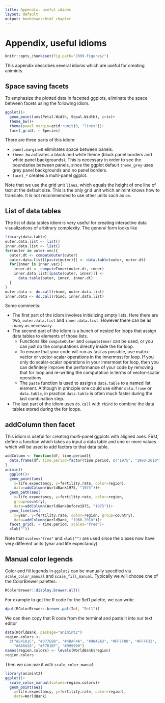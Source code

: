 ```yaml
---
title: Appendix, useful idioms
layout: default
output: bookdown::html_chapter
---
```


<!-- comment -->

# Appendix, useful idioms

<!-- comment -->

```r
knitr::opts_chunk$set(fig.path="Ch99-figures/")
```

<!-- comment -->

This appendix describes several idioms which are useful for creating
animints.

<!-- comment -->

## Space saving facets {#space-saving-facets}

<!-- comment -->

To emphasize the plotted data in facetted ggplots, eliminate the space
between facets using the following idiom.


```r
ggplot()+
  geom_point(aes(Petal.Width, Sepal.Width), iris)+
  theme_bw()+
  theme(panel.margin=grid::unit(0, "lines"))+
  facet_grid(. ~ Species)
```

<!-- comment -->

There are three parts of this idiom:

<!-- comment -->

* `panel.margin=0` eliminates space between panels.
* `theme_bw` activates a black and white theme (black panel borders
  and white panel backgrounds). This is necessary in order to see the
  boundaries between panels, since the ggplot default `theme_grey`
  uses grey panel backgrounds and no panel borders.
* `facet_*` creates a multi-panel ggplot.

<!-- comment -->

Note that we use the grid unit `lines`, which equals the height of one
line of text at the default size. This is the only grid unit which
animint knows how to translate. It is not recommended to use other
units such as `cm`.

<!-- comment -->

## List of data tables {#list-of-data-tables}

<!-- comment -->

The list of data tables idiom is very useful for creating interactive
data visualizations of arbitrary complexity. The general form looks like


```r
library(data.table)
outer.data.list <- list()
inner.data.list <- list()
for(outer in outer.vec){
  outer.dt <- computeOuter(outer)
  outer.data.list[[paste(outer)]] <- data.table(outer, outer.dt)
  for(inner in inner.vec){
    inner.dt <- computeInner(outer.dt, inner)
    inner.data.list[[paste(outer, inner)]] <-
      data.table(outer, inner, inner.dt)
  }
}
outer.data <- do.call(rbind, outer.data.list)
inner.data <- do.call(rbind, inner.data.list)
```

<!-- comment -->

Some comments:

<!-- comment -->

* The first part of the idiom involves initializing empty lists. Here
  there are two, `outer.data.list` and `inner.data.list`. However
  there can be as many as necessary.
* The second part of the idiom is a bunch of nested for loops that
  assign data tables to elements of those lists.
  * Functions like `computeOuter` and `computeInner` can be used, or
    you can just do the computations directly inside the for loop.
  * To ensure that your code will run as fast as possible, use
    matrix-vector or vector-scalar operations in the innermost for
    loop. If you only do scalar-scalar operations in your innermost
    for loop, then you can definitely improve the performance of your
    code by removing that for loop and re-writing the computation in
    terms of vector-scalar operations.
  * The `paste` function is used to assign a `data.table` to a named
    list element. Although in principle one could use either
    `data.frame` or `data.table`, in practice `data.table` is often
    much faster during the last combination step.
* The last part of the idiom uses `do.call` with `rbind` to combine
  the data tables stored during the for loops. 

<!-- comment -->

## addColumn then facet {#addColumn-then-facet}

<!-- comment -->

This idiom is useful for creating multi-panel ggplots with aligned
axes. First, define a function which takes as input a data table and
one or more values which will be used to add factors to that data
table.


```r
addColumn <- function(df, time.period){
  data.frame(df, time.period=factor(time.period, c("1975", "1960-2010")))
}
animint(
  ggplot()+
  geom_point(aes(
    x=life.expectancy, y=fertility.rate, color=region),
    data=addColumn(WorldBank1975, "1975"))+
  geom_path(aes(
    x=life.expectancy, y=fertility.rate, color=region,
    group=country),
    data=addColumn(WorldBankBefore1975, "1975"))+
  geom_line(aes(
    x=year, y=fertility.rate, color=region, group=country),
    data=addColumn(WorldBank, "1960-2010"))+
  facet_grid(. ~ time.period, scales="free")+
  xlab(""))
```

<!-- comment -->

Note that `scales="free"` and `xlab("")` are used since the x axes now
have very different units (year and life expectancy).

<!-- comment -->

## Manual color legends {#manual-color-legends}

<!-- comment -->

Color and fill legends in `ggplot2` can be manually specified via
`scale_color_manual` and `scale_fill_manual`. Typically we will choose
one of the ColorBrewer palettes:


```r
RColorBrewer::display.brewer.all()
```

<!-- comment -->

For example to get the R code for the Set1 palette, we can write


```r
dput(RColorBrewer::brewer.pal(Inf, "Set1"))
```

<!-- comment -->

We can then copy that R code from the terminal and paste it into our
text editor


```r
data(WorldBank, package="animint2")
region.colors <- 
  c("#E41A1C", "#377EB8", "#4DAF4A", "#984EA3", "#FF7F00", "#FFFF33", 
    "#A65628", "#F781BF", "#999999")
names(region.colors) <- levels(WorldBank$region)
region.colors
```

<!-- comment -->

Then we can use it with `scale_color_manual` 


```r
library(animint2)
ggplot()+
  scale_color_manual(values=region.colors)+
  geom_point(aes(
    x=life.expectancy, y=fertility.rate, color=region),
    data=WorldBank)
```

<!-- comment -->


